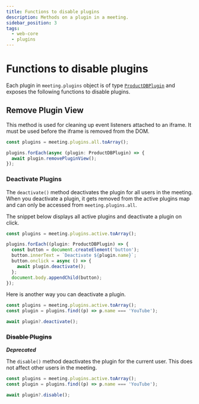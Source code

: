 ```yaml
---
title: Functions to disable plugins
description: Methods on a plugin in a meeting.
sidebar_position: 3
tags:
  - web-core
  - plugins
---
```


# Functions to disable plugins

Each plugin in `meeting.plugins` object is of type
[`ProductDBPlugin`](./introduction) and exposes the following functions to disable
plugins.

## Remove Plugin View

This method is used for cleaning up event listeners attached to an iframe. It
must be used before the iframe is removed from the DOM.

```ts
const plugins = meeting.plugins.all.toArray();

plugins.forEach(async (plugin: ProductDBPlugin) => {
  await plugin.removePluginView();
});
```

### Deactivate Plugins

The `deactivate()` method deactivates the plugin for all users in the meeting.
When you deactivate a plugin, it gets removed from the active plugins map and
can only be accessed from `meeting.plugins.all`.

The snippet below displays all active plugins and deactivate a plugin on click.

```ts
const plugins = meeting.plugins.active.toArray();

plugins.forEach((plugin: ProductDBPlugin) => {
  const button = document.createElement('button');
  button.innerText = `Deactivate ${plugin.name}`;
  button.onclick = async () => {
    await plugin.deactivate();
  };
  document.body.appendChild(button);
});
```

Here is another way you can deactivate a plugin.

```ts
const plugins = meeting.plugins.active.toArray();
const plugin = plugins.find((p) => p.name === 'YouTube');

await plugin?.deactivate();
```

### ~~Disable Plugins~~

**_Deprecated_**

The `disable()` method deactivates the plugin for the current user. This does
not affect other users in the meeting.

```ts
const plugins = meeting.plugins.active.toArray();
const plugin = plugins.find((p) => p.name === 'YouTube');

await plugin?.disable();
```

<head>
  <title>Web Core Functions to disable plugins</title>
</head>
